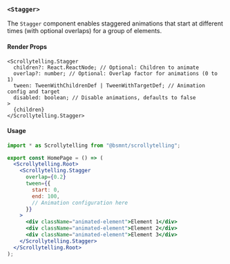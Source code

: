 ### `<Stagger>`

The `Stagger` component enables staggered animations that start at different times (with optional overlaps) for a group of elements.

#### Render Props

```tsx
<Scrollytelling.Stagger
  children?: React.ReactNode; // Optional: Children to animate
  overlap?: number; // Optional: Overlap factor for animations (0 to 1)
  tween: TweenWithChildrenDef | TweenWithTargetDef; // Animation config and target
  disabled: boolean; // Disable animations, defaults to false
>
  {children}
</Scrollytelling.Stagger>
```

#### Usage

```jsx
import * as Scrollytelling from "@bsmnt/scrollytelling";

export const HomePage = () => (
  <Scrollytelling.Root>
    <Scrollytelling.Stagger
      overlap={0.2}
      tween={{
        start: 0,
        end: 100,
        // Animation configuration here
      }}
    >
      <div className="animated-element">Element 1</div>
      <div className="animated-element">Element 2</div>
      <div className="animated-element">Element 3</div>
    </Scrollytelling.Stagger>
  </Scrollytelling.Root>
);
```
